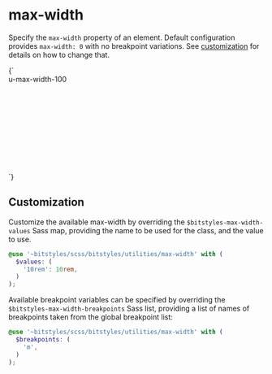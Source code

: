 
<Meta title="Utilities/max-width" />

# max-width

Specify the `max-width` property of an element. Default configuration provides `max-width: 0` with no breakpoint variations. See [customization](#customization) for details on how to change that.

<Canvas>
  <Story name="u-max-width-100" inline={false} height="13rem" width="100%">
    {`
      <div class="u-bg-brand-2 u-padding-m" style="height:12rem">
        <div class="u-max-width-100 u-bg-gray-5" style="width:9999rem">u-max-width-100</div>
      </div>
    `}
  </Story>
</Canvas>

## Customization

Customize the available max-width by overriding the `$bitstyles-max-width-values` Sass map, providing the name to be used for the class, and the value to use.

```scss
@use '~bitstyles/scss/bitstyles/utilities/max-width' with (
  $values: (
    '10rem': 10rem,
  )
);
```

Available breakpoint variables can be specified by overriding the `$bitstyles-max-width-breakpoints` Sass list, providing a list of names of breakpoints taken from the global breakpoint list:

```scss
@use '~bitstyles/scss/bitstyles/utilities/max-width' with (
  $breakpoints: (
    'm',
  )
);
```
